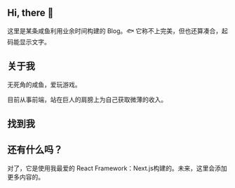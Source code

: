 
<AboutMDXLayout title="RUA - About">

## Hi, there 👋

这里是某条咸鱼利用业余时间构建的 Blog。🐟 它称不上完美，但也还算凑合，起码能显示文字。

## 关于我

无死角的咸鱼，爱玩游戏。

目前从事前端，站在巨人的肩膀上为自己获取微薄的收入。

## 找到我

<Link
  href="https://github.com/DefectingCat"
  isExternal
  _focus={{ boxShadow: 'unset' }}
>
  <Icon as={FiGithub} w="2rem" h="2rem" />
</Link>

## 还有什么吗？

对了，它是使用我最爱的 React Framework：<Link href="https://nextjs.org/" color="teal.500" isExternal>Next.js<ExternalLinkIcon mx="2px" /></Link>构建的。未来，这里会添加更多内容的。

</AboutMDXLayout>
